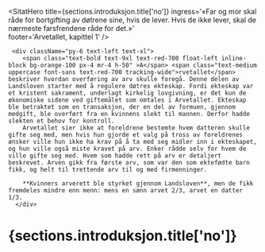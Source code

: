  






<SitatHero 
    title={sections.introduksjon.title['no']} 
    ingress='«Far og mor skal råde for bortgifting av døtrene sine, hvis de lever. Hvis de ikke lever, skal de nærmeste farsfrendene råde for det.»'  
    footer='Arvetallet, kapittel 1'
/>

<Spacer height='6' />
<Spacer height='6' />

<Container>

     <div className="py-6 text-left text-xl">
        <span class="text-bold text-9xl text-red-700 float-left inline-block bg-orange-100 px-4 mr-4 h-50" >A</span> <span class="text-medium uppercase font-sans text-red-700 tracking-wide">rvetallet</span> beskriver hvordan overføring av arv skulle foregå. Denne delen av Landsloven starter med å regulere døtres ekteskap. Fordi ekteskap var et kristent sakrament, underlagt kirkelig lovgivning, er det kun de økonomiske sidene ved giftemålet som omtales i Arvetallet. Ekteskap ble betraktet som en transaksjon, der en del av formuen, gjennom medgift, ble overført fra en kvinnens slekt til mannen. Derfor hadde slekten et behov for kontroll. 
        Arvetallet sier ikke at foreldrene bestemte hvem datteren skulle gifte seg med, men hvis hun gjorde et valg på tross av foreldrenes ønsker ville hun ikke ha krav på å ta med seg midler inn i ekteskapet, og hun ville også miste kravet på arv. Enker rådde selv for hvem de ville gifte seg med. Hvem som hadde rett på arv er detaljert beskrevet. Arven gikk fra første arv, som var den som ektefødte barn fikk, og helt til trettende arv til og med firmenninger. 
        
        **Kvinners arverett ble styrket gjennom Landsloven**, men de fikk fremdeles mindre enn menn: mens en sønn arvet 2/3, arvet en datter 1/3.
      </div>

<SubBox items={sections.items} columns={2} gap={10} />
<Spacer height={24} />

# {sections.introduksjon.title['no']}

</Container>
 
 









